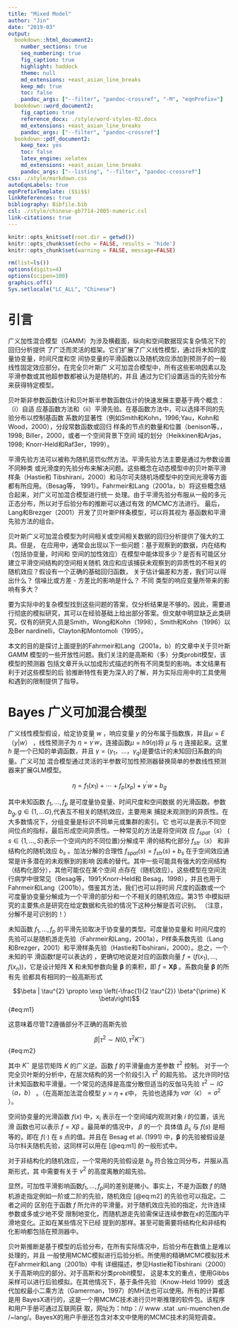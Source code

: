 ```yaml
---
title: "Mixed Model"
author: "Jin"
date: "2019-03"
output:
  bookdown::html_document2:
    number_sections: true
    seq_numbering: true
    fig_caption: true
    highlight: haddock
    theme: null
    md_extensions: +east_asian_line_breaks
    keep_md: true
    toc: false
    pandoc_args: ["--filter", "pandoc-crossref", "-M", "eqnPrefix="]
  bookdown::word_document2:
    fig_caption: true
    reference_docx: ./style/word-styles-02.docx
    md_extensions: +east_asian_line_breaks
    pandoc_args: ["--filter", "pandoc-crossref"]
  bookdown::pdf_document2:
    keep_tex: yes
    toc: false
    latex_engine: xelatex
    md_extensions: +east_asian_line_breaks
    pandoc_args: ["--listing", "--filter", "pandoc-crossref"]
css: ./style/markdown.css
autoEqnLabels: true
eqnPrefixTemplate: ($$i$$)
linkReferences: true
bibliography: Bibfile.bib
csl: ./style/chinese-gb7714-2005-numeric.csl
link-citations: true
---
```


```r
knitr::opts_knit$set(root.dir = getwd())
knitr::opts_chunk$set(echo = FALSE, results = 'hide')
knitr::opts_chunk$set(warning = FALSE, message=FALSE)
```

```r
rm(list=ls())
options(digits=4)
options(scipen=100)
graphics.off()
Sys.setlocale("LC_ALL", "Chinese")
```

# 引言

广义加性混合模型（GAMM）为涉及横截面，纵向和空间数据现实复杂情况下的回归分析提供
了广泛而灵活的框架。它们扩展了广义线性模型，通过将未知的度量协变量，时间尺度和空
间协变量的平滑函数以及随机效应添加到预测子的一般线性固定效应部分。在完全贝叶斯广
义可加混合模型中，所有这些影响因素以及平滑参数或其他超参数都被认为是随机的，并且
通过为它们设置适当的先验分布来获得特定模型。

贝叶斯非参数函数估计和贝叶斯半参数函数估计的快速发展主要基于两个概念：（i）自适
应基函数方法和（ii）平滑先验。在基函数方法中，可以选择不同的先验分布以控制基函数
系数的显著性（例如Smith和Kohn，1996;Yau，Kohn和Wood，2000），分段常数函数或回归
样条的节点的数量和位置（benison等。，1998; Biller，2000，或者一个空间背景下空间
域的划分（Heikkinen和Arjas，1998; Knorr-Held和Raf3er，1999）。

平滑先验方法可以被称为随机惩罚似然方法。平滑先验方法主要是通过为参数设置不同种类
或光滑度的先验分布来解决问题。这些概念在动态模型中的贝叶斯平滑样条（Hastie和
Tibshirani，2000）和马尔可夫随机场模型中的空间光滑等方面都有所应用。（Besag等，
1991）。Fahrmeir和Lang（2001a，b）将这些概念结合起来，对广义可加混合模型进行统一
处理。由于平滑先验分布服从一般的多元正态分布，所以对于后验分布的推断可以通过有效
的MCMC方法进行。 最后，Lang和Brezger（2001）开发了贝叶斯P样条模型，可以将其视为
基函数和平滑先验方法的组合。

贝叶斯广义可加混合模型为时间相关或空间相关数据的回归分析提供了强大的工具。但是，
在应用中，通常会出现以下一些问题：基于观察到的数据，内在结构（包括协变量，时间和
空间的加性效应）在模型中能体现多少？是否有可能区分建立平滑空间结构的空间相关随机
效应和应该捕获未观察到的异质性的不相关的随机效应？假设有一个正确的基础回归函数，
关于估计偏差和方差，我们可以得出什么？ 信噪比或方差 - 方差比的影响是什么？ 不同
类型的响应变量所带来的影响有多大？

要为实际中的复杂模型找到这些问题的答案，仅分析结果是不够的。因此，需要进
行彻底的模拟研究，其可以在经验基础上给出部分答案。但文献中明显缺乏此类研
究，仅有的研究人员是Smith，Wong和Kohn（1998），Smith和Kohn（1996）以及Ber
nardinelli，Clayton和Montomoli（1995）。

本文的目的是探讨上面提到的Fahrmeir和Lang（2001a，b）的文章中关于贝叶斯GAMM
模型的一些开放性问题。我们关注的是高斯和（多）分类probit模型，该模型的预测器
包括文章开头以加成形式描述的所有不同类型的影响。本文结果有利于对这些模型的后
验推断特性有更为深入的了解，并为实际应用中的工具使用和遇到的限制提供了指导。

# Bayes 广义可加混合模型


广义线性模型假设，给定协变量 $w$ ，响应变量 $y$ 的分布属于指数族，并且$\mu =
E（y | w）$ ，线性预测子为 $\eta =\gamma ^ {\prime} w$，连接函数$\mu = h9(\eta)
$将 $\mu$ 与 $\eta$ 连接起来。这里 $h$ 是一个已知的单调函数，并且 $\gamma
=\left(\gamma_1，\ldots，\gamma_q\right)$是要估计的未知回归系数的向量。广义可加
混合模型通过灵活的半参数可加性预测器替换简单的参数线性预测器来扩展GLM模型。

$$\eta=f_{1}\left(x_{1}\right)+\cdots+f_{p}\left(x_{p}\right)+
\gamma^{\prime} w+b_{g}$$

其中未知函数 $f_{1}, \ldots, f_{p}$ 是可度量协变量、时间尺度和空间数据
的光滑函数。参数 $b_{g}, g\in\{1,\ldots G\},$代表互不相关的随机效应，主要用来
捕捉未观测到的异质性。在大多数情况下，分组变量是标识不同单元或集群的索引。它
也可以是表示不同空间位点的指标，最后形成空间异质性。一种常见的方法是将空间效
应 $f_{spat}（s）$ ( $s \in\{1, \ldots, S\}$表示一个空间内的不同位置)分解成平
滑的结构化部分 $f_{str}（s）$ 和非结构化的随机效应 $b_{s}$ 。加法分解的合理性
 $f_{spat}(s)=f_{str}(s)+b_{s}$ 在于空间效应通常是许多潜在的未观察到的影响
因素的替代。其中一些可能具有强大的空间结构（结构化部分），其他可能仅在某个空间
点存在（随机效应）。这些模型在空间流行病学中很常见（Besag等，1991;Knorr-Held和
Besag，1998），并且也用于Fahrmeir和Lang（2001b）。借鉴其方法，我们也可以将时间
尺度的函数或一个可度量协变量分解成为一个平滑的部分和一个不相关的随机效应。第3节
中模拟研究的主要焦点是研究在给定数据和先验的情况下这种分解是否可识别。 
（注意，分解不是可识别的！）

未知函数 $f_{1}, \ldots, f_{p}$ 的平滑先验取决于协变量的类型。可度量协变量和
时间尺度的先验可以是随机游走先验（Fahrmeir和Lang，2001a），P样条系数先验（Lang
和Brezger，2001）和平滑样条先验（Hastie和Tibshirani，2000）。总之，一个未知的平
滑函数f是可以表达的 ，更确切地说是对应的函数向量
$f=\left(f\left(x_{1}\right), \ldots, f\left(x_{n}\right)\right)$，它是设计矩阵
$\boldsymbol X$ 和未知参数向量 $\boldsymbol \beta$ 的乘积，即 
$f =\boldsymbol X \boldsymbol \beta$ 。系数向量 $\boldsymbol \beta$ 的所有先
验都具有相同的一般高斯形式

$$\beta | \tau^{2} \propto \exp \left(-\frac{1}{2 \tau^{2}} \beta^{\prime} K \beta\right)$$ {#eq:m1}

这意味着尽管T2遵循部分不正确的高斯先验

$$\beta | \tau^{2} \sim N\left(0, \tau^{2} K^{-}\right)$$ {#eq:m2}

其中 $K^{-}$ 是惩罚矩阵 $K$ 的广义逆。函数 $f$ 的平滑量由方差参数 $\tau^{2}$ 控制。 
对于一个完全贝叶斯的分析中，在层次结构的另一个阶段引入 $\tau^{2}$ 的超先验。
这允许同时估计未知函数和平滑量。一个常见的选择是高度分散但适当的反伽马先验
$\tau^{2}\sim IG（a，b）$ 。（在高斯加法混合模型 $y=\eta+\epsilon$中，
先验也选择为 $var（\epsilon）=\sigma ^2$ ）。

空间协变量的光滑函数 $f(x)$ 中，$x_{i}$ 表示在一个空间域内观测对象 $i$ 的位置，该光滑
函数也可以表示 $f=X \beta$ 。最简单的情况中， $\beta$ 的一个 具体值 $\beta_{s}$ 与 $f(s)$
是相等的，即在 $f(\cdot)$ 在 $s$ 点的值。并且在 Besag et al. (1991) 中，$\boldsymbol \beta$
的先验被假设是马尔科夫随机先验，这同样可以用在 [@eq:m1] 的一般形式中。

对于非结构化的随机效应，一个常用的先验假设是 $b_{g}$ 符合独立同分布，并服从高斯形式，其
中需要有关于 $v^2$ 的高度离散的超先验。

显然，可加性平滑影响函数$f_{1}, \ldots, f_{p}$间的差别是微小。事实上，不是为函数 $f$ 
的随机游走指定例如一阶或二阶的先验，随机效应 [@eq:m2] 的先验也可以指定。二者之间的
区别在于函数 $f$ 所允许的平滑量。对于随机效应先验的指定，允许连续参数或多或少地不受
限制地变化，而随机游走先验需保证连续参数在x的范围内平滑地变化。正如在某些情况下已经
提到的那样。甚至可能需要将结构化和非结构化影响都包括在预测器中。

贝叶斯推断是基于模型的后验分布，在所有实际情况中，后验分布在数值上是难以处理的，并且
一般使用MCMC模拟进行后验分析。所使用的精确MCMC模拟技术在Fahrmeir和Lang（2001b）中有
详细描述，参见Hastie和Tibshirani（2000）关于高斯响应的部分。对于高斯和分类probit模型，
这是本文的重点，使用Gibbs采样可以进行后验模拟。在其他情况下，基于条件先验（Know-Held 
1999）或迭代加权最小二乘方法（Gamerman，1997）的MH法也可以使用。所有的计算都是用
BayesX进行的，这是一个用MCMC技术进行贝叶斯推理的软件包。该程序和用户手册可通过互联网获
取，网址为：http：// www .stat .uni-muenchen.de /~lang/。BayesX的用户手册还包含对本文中使用的MCMC技术的简短调查。

